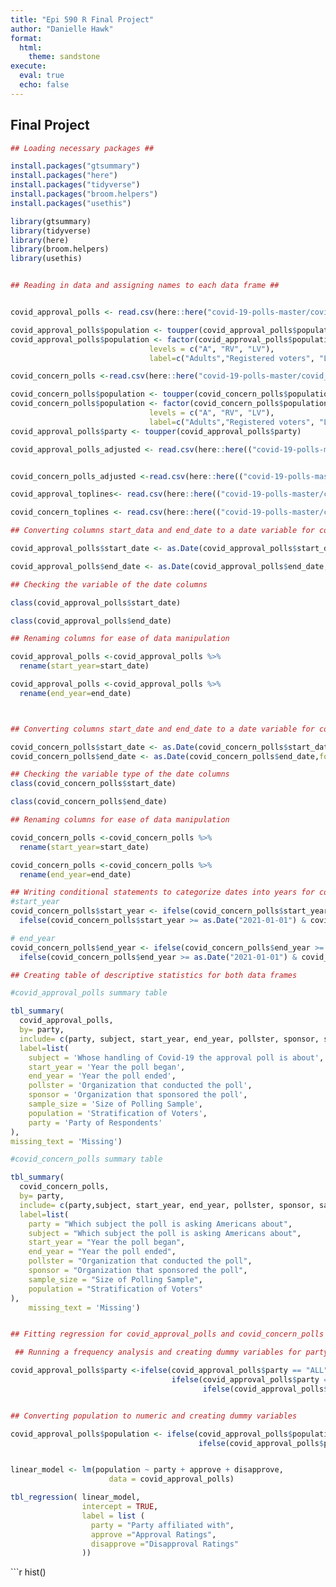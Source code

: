```yaml
---
title: "Epi 590 R Final Project"
author: "Danielle Hawk"
format: 
  html:
    theme: sandstone
execute:
  eval: true
  echo: false
---
```


## Final Project

```r

## Loading necessary packages ##

install.packages("gtsummary")
install.packages("here")
install.packages("tidyverse")
install.packages("broom.helpers")
install.packages("usethis")

library(gtsummary)
library(tidyverse)
library(here)
library(broom.helpers)
library(usethis)
```


```r



```



```r

## Reading in data and assigning names to each data frame ##


covid_approval_polls <- read.csv(here::here("covid-19-polls-master/covid_approval_polls.csv"))

covid_approval_polls$population <- toupper(covid_approval_polls$population)
covid_approval_polls$population <- factor(covid_approval_polls$population ,
                               levels = c("A", "RV", "LV"),
                               label=c("Adults","Registered voters", "Likely Voters"))

covid_concern_polls <-read.csv(here::here("covid-19-polls-master/covid_concern_polls.csv"))

covid_concern_polls$population <- toupper(covid_concern_polls$population)
covid_concern_polls$population <- factor(covid_concern_polls$population ,
                               levels = c("A", "RV", "LV"),
                               label=c("Adults","Registered voters", "Likely Voters"))
covid_approval_polls$party <- toupper(covid_approval_polls$party)

covid_approval_polls_adjusted <- read.csv(here::here(("covid-19-polls-master/covid_approval_polls_adjusted.csv")))


covid_concern_polls_adjusted <-read.csv(here::here(("covid-19-polls-master/covid_concern_polls_adjusted.csv")))

covid_approval_toplines<- read.csv(here::here(("covid-19-polls-master/covid_approval_toplines.csv")))

covid_concern_toplines <- read.csv(here::here(("covid-19-polls-master/covid_concern_toplines.csv")))
```



```r
## Converting columns start_data and end_date to a date variable for covid_approval_polls ##

covid_approval_polls$start_date <- as.Date(covid_approval_polls$start_date, format= "%Y-%m-%d")

covid_approval_polls$end_date <- as.Date(covid_approval_polls$end_date,format= "%Y-%m-%d" )

## Checking the variable of the date columns 

class(covid_approval_polls$start_date)

class(covid_approval_polls$end_date)

## Renaming columns for ease of data manipulation

covid_approval_polls <-covid_approval_polls %>% 
  rename(start_year=start_date)

covid_approval_polls <-covid_approval_polls %>%
  rename(end_year=end_date)



## Converting columns start_date and end_date to a date variable for covid_concern_polls #

covid_concern_polls$start_date <- as.Date(covid_concern_polls$start_date, format= "%Y-%m-%d")
covid_concern_polls$end_date <- as.Date(covid_concern_polls$end_date,format= "%Y-%m-%d" )

## Checking the variable type of the date columns
class(covid_concern_polls$start_date)

class(covid_concern_polls$end_date)

## Renaming columns for ease of data manipulation

covid_concern_polls <-covid_concern_polls %>% 
  rename(start_year=start_date)

covid_concern_polls <-covid_concern_polls %>%
  rename(end_year=end_date)

## Writing conditional statements to categorize dates into years for columns start_year and end_year
#start_year
covid_concern_polls$start_year <- ifelse(covid_concern_polls$start_year >= as.Date("2020-01-01") & covid_concern_polls$start_year <= as.Date("2020-12-31"),"2020",
  ifelse(covid_concern_polls$start_year >= as.Date("2021-01-01") & covid_concern_polls$start_year <= as.Date("2021-12-31"),"2021","2022"))

# end_year
covid_concern_polls$end_year <- ifelse(covid_concern_polls$end_year >= as.Date("2020-01-01") & covid_concern_polls$end_year <= as.Date("2020-12-31"),"2020",
  ifelse(covid_concern_polls$end_year >= as.Date("2021-01-01") & covid_concern_polls$end_year <= as.Date("2021-12-31"),"2021","2022"))

## Creating table of descriptive statistics for both data frames

#covid_approval_polls summary table

tbl_summary(
  covid_approval_polls,
  by= party,
  include= c(party, subject, start_year, end_year, pollster, sponsor, sample_size, population),
  label=list(
    subject = 'Whose handling of Covid-19 the approval poll is about',
    start_year = 'Year the poll began', 
    end_year = 'Year the poll ended',
    pollster = 'Organization that conducted the poll', 
    sponsor = 'Organization that sponsored the poll', 
    sample_size = 'Size of Polling Sample',
    population = 'Stratification of Voters',
    party = 'Party of Respondents'
),
missing_text = 'Missing') 

#covid_concern_polls summary table

tbl_summary(
  covid_concern_polls,
  by= party,
  include= c(party,subject, start_year, end_year, pollster, sponsor, sample_size, population),
  label=list(
    party = "Which subject the poll is asking Americans about",
    subject = "Which subject the poll is asking Americans about",
    start_year = "Year the poll began", 
    end_year = "Year the poll ended",
    pollster = "Organization that conducted the poll", 
    sponsor = "Organization that sponsored the poll", 
    sample_size = "Size of Polling Sample",
    population = "Stratification of Voters"
),
    missing_text = 'Missing')



```



```r
## Fitting regression for covid_approval_polls and covid_concern_polls

 ## Running a frequency analysis and creating dummy variables for party variable

covid_approval_polls$party <-ifelse(covid_approval_polls$party == "ALL", 1,
                                    ifelse(covid_approval_polls$party == "R", 2,
                                           ifelse(covid_approval_polls$party == "D", 3, 4)))


## Converting population to numeric and creating dummy variables

covid_approval_polls$population <- ifelse(covid_approval_polls$population == "Adults", 1,
                                          ifelse(covid_approval_polls$population == "Registered Voters", 2, 3))


linear_model <- lm(population ~ party + approve + disapprove,
                      data = covid_approval_polls)

tbl_regression( linear_model, 
                intercept = TRUE,
                label = list (
                  party = "Party affiliated with",
                  approve ="Approval Ratings",
                  disapprove ="Disapproval Ratings"
                ))
```

```r
hist()

